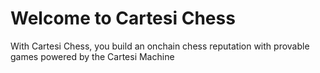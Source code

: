 # Welcome to Cartesi Chess

With Cartesi Chess, you build an onchain chess reputation with provable games powered by the Cartesi Machine 